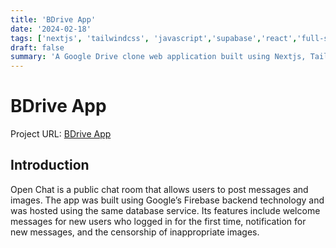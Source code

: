 ```yaml
---
title: 'BDrive App'
date: '2024-02-18'
tags: ['nextjs', 'tailwindcss', 'javascript','supabase','react','full-stack']
draft: false
summary: 'A Google Drive clone web application built using Nextjs, TailwindCSS, and Supabase. Deployed using Vercel.'
---
```


# BDrive App

Project URL: [BDrive App](https://bdrive-app.vercel.app/)

## Introduction

Open Chat is a public chat room that allows users to post messages and images.
The app was built using Google’s Firebase backend technology
and was hosted using the same database service. Its features
include welcome messages for new users who logged in for the
first time, notification for new messages, and the censorship
of inappropriate images.